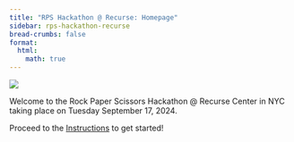 ```yaml
---
title: "RPS Hackathon @ Recurse: Homepage"
sidebar: rps-hackathon-recurse
bread-crumbs: false
format:
  html:
    math: true
---
```

![](math.jpeg)

Welcome to the Rock Paper Scissors Hackathon @ Recurse Center in NYC taking place on Tuesday September 17, 2024. 

Proceed to the [Instructions](instructions.qmd) to get started! 


